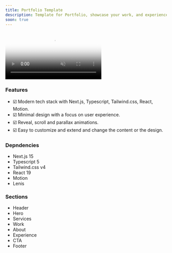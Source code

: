 ```yaml
---
title: Portfolio Template
description: Template for Portfolio, showcase your work, and experience.
soon: true
---
```


<div className="flex max-w-[800px] flex-col gap-4">
  <video
    autoPlay
    muted
    loop
    src="/videos/portfolio-preview.mp4"
    poster="/videos/portfolio-preview.png"
    className="w-full rounded-xl border"
  />
  <div className="flex w-full flex-col gap-2 sm:flex-row">
    <TemplateCustom />
  </div>
</div>

### Features

- ☑️ Modern tech stack with Next.js, Typescript, Tailwind.css, React, Motion.
- ☑️ Minimal design with a focus on user experience.
- ☑️ Reveal, scroll and parallax animations.
- ☑️ Easy to customize and extend and change the content or the design.

### Depndencies

- Next.js 15
- Typescript 5
- Tailwind.css v4
- React 19
- Motion
- Lenis

### Sections

- Header
- Hero
- Services
- Work
- About
- Experience
- CTA
- Footer
